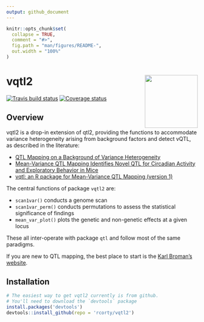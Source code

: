 ```yaml
---
output: github_document
---
```


<!-- README.md is generated from README.Rmd. Please edit that file -->

```r
knitr::opts_chunk$set(
  collapse = TRUE,
  comment = "#>",
  fig.path = "man/figures/README-",
  out.width = "100%"
)
```

# vqtl2 <a href='https://github.com/rcorty/vqtl2'><img src='man/figures/hex_logo.png' align="right" height="139" /></a>

[![Travis build status](https://travis-ci.org/rcorty/vqtl2.svg?branch=master)](https://travis-ci.org/rcorty/vqtl2)
[![Coverage status](https://codecov.io/gh/rcorty/vqtl2/branch/master/graph/badge.svg)](https://codecov.io/github/rcorty/vqtl2?branch=master)

## Overview

vqtl2 is a drop-in extension of qtl2, providing the functions to accommodate variance heterogeneity arising from background factors and detect vQTL, as described in the literature:

* [QTL Mapping on a Background of Variance Heterogeneity](http://www.g3journal.org/content/8/12/3767)
* [Mean-Variance QTL Mapping Identifies Novel QTL for Circadian Activity and Exploratory Behavior in Mice](http://www.g3journal.org/content/8/12/3783)
* [vqtl: an R package for Mean-Variance QTL Mapping (version 1)](http://www.g3journal.org/content/8/12/3757)

The central functions of package `vqtl2` are:

* `scan1var()` conducts a genome scan
* `scan1var_perm()` conducts permutations to assess the statistical significance of findings
* `mean_var_plot()` plots the genetic and non-genetic effects at a given locus

These all inter-operate with package `qtl` and follow most of the same paradigms.

If you are new to QTL mapping, the best place to start is the
[Karl Broman's website](https://kbroman.org/).

## Installation

```r
# The easiest way to get vqtl2 currently is from github.
# You'll need to download the `devtools` package
install.packages('devtools')
devtools::install_github(repo = 'rcorty/vqtl2')
```

<!-- ### Development version -->

<!-- To get a bug fix, or use a feature from the development version, you can install -->
<!-- dplyr from GitHub. -->

<!-- ```{r, eval = FALSE} -->
<!-- # install.packages("devtools") -->
<!-- devtools::install_github("tidyverse/dplyr") -->
<!-- ``` -->

<!-- ## Cheatsheet -->

<!-- <a href="https://github.com/rstudio/cheatsheets/blob/master/data-transformation.pdf"><img src="https://raw.githubusercontent.com/rstudio/cheatsheets/master/pngs/thumbnails/data-transformation-cheatsheet-thumbs.png" width="630" height="252"/></a> -->

<!-- ## Usage -->

<!-- ```{r, message = FALSE} -->
<!-- library(dplyr) -->
<!-- starwars %>% -->
<!--   filter(species == "Droid") -->
<!-- starwars %>% -->
<!--   select(name, ends_with("color")) -->
<!-- starwars %>% -->
<!--   mutate(name, bmi = mass / ((height / 100)  ^ 2)) %>% -->
<!--   select(name:mass, bmi) -->
<!-- starwars %>% -->
<!--   arrange(desc(mass)) -->
<!-- starwars %>% -->
<!--   group_by(species) %>% -->
<!--   summarise( -->
<!--     n = n(), -->
<!--     mass = mean(mass, na.rm = TRUE) -->
<!--   ) %>% -->
<!--   filter(n > 1, -->
<!--          mass > 50) -->
<!-- ``` -->

<!-- ## Getting help -->

<!-- If you encounter a clear bug, please file a minimal reproducible example on [github](https://github.com/tidyverse/dplyr/issues). For questions and other discussion, please use [community.rstudio.com](https://community.rstudio.com/), or the [manipulatr mailing list](https://groups.google.com/group/manipulatr). -->

<!-- --- -->
<!-- Please note that this project is released with a [Contributor Code of Conduct](.github/CODE_OF_CONDUCT.md). -->
<!-- By participating in this project you agree to abide by its terms. -->
